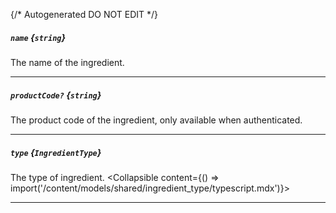 {/* Autogenerated DO NOT EDIT  */}

##### `name` *{`string`}*
The name of the ingredient.

---
##### `productCode?` *{`string`}*
The product code of the ingredient, only available when authenticated.

---
##### `type` *{`IngredientType`}*
The type of ingredient.
<Collapsible content={() => import('/content/models/shared/ingredient_type/typescript.mdx')}>
</Collapsible>

---
